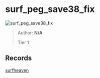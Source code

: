 
# surf_peg_save38_fix

![surf_peg_save38_fix](https://raw.githubusercontent.com/Sayt123/SurfMapPics/Maps-and-bonuses/csgo/surf_peg_save38_fix.jpg)

> Author: **N/A**
>
> Tier 1

## Records

[surfheaven](https://surfheaven.eu/map/surf_peg_save38_fix)
